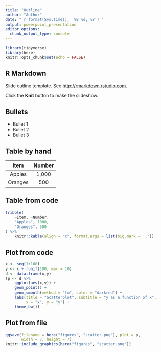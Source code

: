 ```yaml
---
title: "Outline"
author: "Author"
date: "`r format(Sys.time(), '%B %d, %Y')`"
output: powerpoint_presentation
editor_options: 
  chunk_output_type: console
---
```

```r
library(tidyverse)
library(here)
knitr::opts_chunk$set(echo = FALSE)
```
## R Markdown

Slide outline template. See <http://rmarkdown.rstudio.com>.

Click the **Knit** button to make the slideshow.

## Bullets

- Bullet 1
- Bullet 2
- Bullet 3

## Table by hand

|  Item   | Number |
|:-------:|:------:|
| Apples  | 1,000  |
| Oranges |  500   |

## Table from code

```r
tribble(
    ~Item, ~Number,
    "Apples", 1000,
    "Oranges", 500
) %>% 
    knitr::kable(align = "c", format.args = list(big.mark = ','))
``` 

## Plot from code
```r
x <- seq(1:100)
y <- x + runif(100, max = 10)
d <- data.frame(x,y)
(p <- d %>% 
    ggplot(aes(x,y)) + 
    geom_point() + 
    geom_smooth(method = "lm", color = "darkred") +
    labs(title = "Scatterplot", subtitle = "y as a function of x",
         x = "x", y = "y") +
    theme_bw())
```

## Plot from file
```r
ggsave(filename = here("figures", "scatter.png"), plot = p,
       width = 7, height = 7)
knitr::include_graphics(here("figures", "scatter.png"))
```